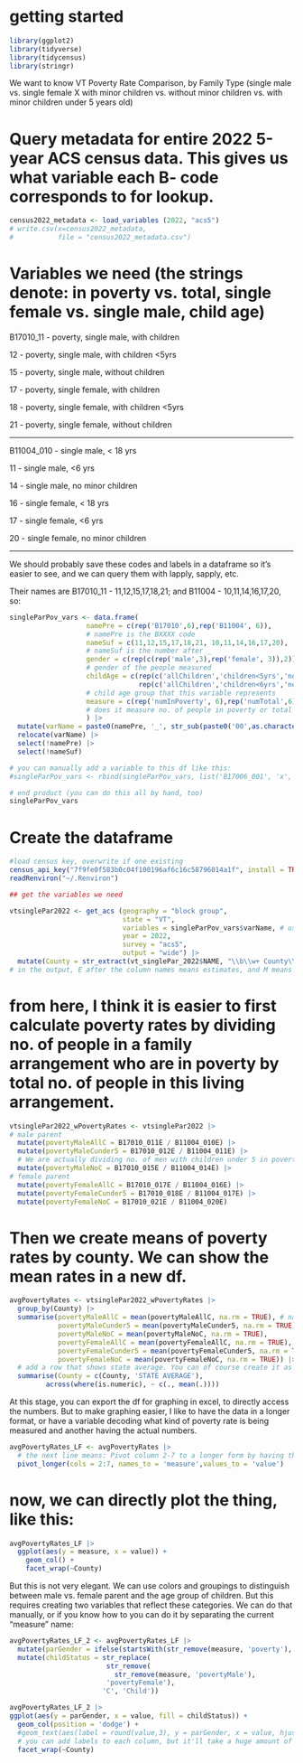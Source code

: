 # getting started
```r
library(ggplot2)
library(tidyverse)
library(tidycensus)
library(stringr)
```

We want to know VT Poverty Rate Comparison, by Family Type (single male vs. single female X with minor children vs. without minor children vs. with minor children under 5 years old)

# Query metadata for entire 2022 5-year ACS census data. This gives us what variable each B- code corresponds to for lookup.

```r
census2022_metadata <- load_variables (2022, "acs5")
# write.csv(x=census2022_metadata, 
#           file = "census2022_metadata.csv")
```

# Variables we need (the strings denote: in poverty vs. total, single female vs. single male, child age)

B17010_11 - poverty, single male, with children

12 - poverty, single male, with children <5yrs

15 - poverty, single male, without children

17 - poverty, single female, with children

18 - poverty, single female, with children <5yrs

21 - poverty, single female, without children

---

B11004_010 - single male, < 18 yrs

11 - single male, <6 yrs

14 - single male, no minor children

16 - single female, < 18 yrs

17 - single female, <6 yrs

20 - single female, no minor children

---

We should probably save these codes and labels in a dataframe so it's easier to see, and we can query them with lapply, sapply, etc.

Their names are B17010_11 - 11,12,15,17,18,21; and B11004 - 10,11,14,16,17,20, so:

```r
singleParPov_vars <- data.frame(
                   namePre = c(rep('B17010',6),rep('B11004', 6)),
                   # namePre is the BXXXX code
                   nameSuf = c(11,12,15,17,18,21, 10,11,14,16,17,20), 
                   # nameSuf is the number after _
                   gender = c(rep(c(rep('male',3),rep('female', 3)),2)), 
                   # gender of the people measured
                   childAge = c(rep(c('allChildren','children<5yrs','noChildren'),2), 
                                rep(c('allChildren','children<6yrs','noChildren'),2)), 
                   # child age group that this variable represents
                   measure = c(rep('numInPoverty', 6),rep('numTotal',6)) 
                   # does it measure no. of people in poverty or total number of people (in this living arrangement)?
                   ) |>
  mutate(varName = paste0(namePre, '_', str_sub(paste0('00',as.character(nameSuf)),start = -3))) |>
  relocate(varName) |> 
  select(!namePre) |> 
  select(!nameSuf)

# you can manually add a variable to this df like this:
#singleParPov_vars <- rbind(singleParPov_vars, list('B17006_001', 'x','x','x'))

# end product (you can do this all by hand, too)
singleParPov_vars
```

# Create the dataframe

```r
#load census key, overwrite if one existing
census_api_key("7f9fe0f583b0c04f100196af6c16c58796014a1f", install = TRUE, overwrite = TRUE)
readRenviron("~/.Renviron")

## get the variables we need

vtsinglePar2022 <- get_acs (geography = "block group", 
                            state = "VT", 
                            variables = singleParPov_vars$varName, # using the list of varNames we constructed 
                            year = 2022, 
                            survey = "acs5",
                            output = "wide") |>
  mutate(County = str_extract(vt_singlePar_2022$NAME, "\\b\\w+ County\\b"))
# in the output, E after the column names means estimates, and M means margin of error. 
```

# from here, I think it is easier to first calculate poverty rates by dividing no. of people in a family arrangement who are in poverty by total no. of people in this living arrangement. 

```r
vtsinglePar2022_wPovertyRates <- vtsinglePar2022 |>
# male parent
  mutate(povertyMaleAllC = B17010_011E / B11004_010E) |>
  mutate(povertyMaleCunder5 = B17010_012E / B11004_011E) |> 
  # We are actually dividing no. of men with children under 5 in poverty by no. of men with children under 6, so it's not a most ideal measure.
  mutate(povertyMaleNoC = B17010_015E / B11004_014E) |>
# female parent
  mutate(povertyFemaleAllC = B17010_017E / B11004_016E) |>
  mutate(povertyFemaleCunder5 = B17010_018E / B11004_017E) |> 
  mutate(povertyFemaleNoC = B17010_021E / B11004_020E)
```

# Then we create means of poverty rates by county. We can show the mean rates in a new df.

```r
avgPovertyRates <- vtsinglePar2022_wPovertyRates |>
  group_by(County) |>
  summarise(povertyMaleAllC = mean(povertyMaleAllC, na.rm = TRUE), # na.rm means remove NAs when calculating mean
            povertyMaleCunder5 = mean(povertyMaleCunder5, na.rm = TRUE),
            povertyMaleNoC = mean(povertyMaleNoC, na.rm = TRUE),
            povertyFemaleAllC = mean(povertyFemaleAllC, na.rm = TRUE),
            povertyFemaleCunder5 = mean(povertyFemaleCunder5, na.rm = TRUE),
            povertyFemaleNoC = mean(povertyFemaleNoC, na.rm = TRUE)) |>
  # add a row that shows state average. You can of course create it as a separate data frame and just summarise() without grouping by County
  summarise(County = c(County, 'STATE AVERAGE'),
         across(where(is.numeric), ~ c(., mean(.))))
```

At this stage, you can export the df for graphing in excel, to directly access the numbers. But to make graphing easier, I like to have the data in a longer format, or have a variable decoding what kind of poverty rate is being measured and another having the actual numbers.

```r
avgPovertyRates_LF <- avgPovertyRates |>
  # the next line means: Pivot column 2-7 to a longer form by having the column names in a variable called "measure" and the actual values in a variable called "value"
  pivot_longer(cols = 2:7, names_to = 'measure',values_to = 'value')
```

# now, we can directly plot the thing, like this:
```r
avgPovertyRates_LF |>
  ggplot(aes(y = measure, x = value)) + 
    geom_col() +
    facet_wrap(~County)
```

But this is not very elegant. We can use colors and groupings to distinguish between male vs. female parent and the age group of children. But this requires creating two variables that reflect these categories. We can do that manually, or if you know how to you can do it by separating the current "measure" name:

```r
avgPovertyRates_LF_2 <- avgPovertyRates_LF |>
  mutate(parGender = ifelse(startsWith(str_remove(measure, 'poverty'), 'M') == TRUE, 'Male','Female')) |>
  mutate(childStatus = str_replace(
                        str_remove(
                          str_remove(measure, 'povertyMale'), 
                        'povertyFemale'),
                       'C', 'Child'))

avgPovertyRates_LF_2 |>
ggplot(aes(y = parGender, x = value, fill = childStatus)) + 
  geom_col(position = 'dodge') +
  #geom_text(aes(label = round(value,3), y = parGender, x = value, hjust = -0.5)) +
  # you can add labels to each column, but it'll take a huge amount of time to get the font size and position right.
  facet_wrap(~County)
```

